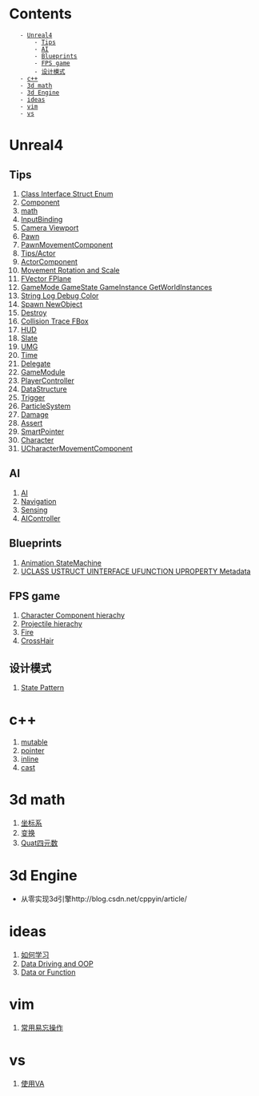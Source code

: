 = Contents =
    - [[#Unreal4|Unreal4]]
        - [[#Unreal4#Tips|Tips]]
        - [[#Unreal4#AI|AI]]
        - [[#Unreal4#Blueprints|Blueprints]]
        - [[#Unreal4#FPS game|FPS game]]
        - [[#Unreal4#设计模式|设计模式]]
    - [[#c++|c++]]
    - [[#3d math|3d math]]
    - [[#3d Engine|3d Engine]]
    - [[#ideas|ideas]]
    - [[#vim|vim]]
    - [[#vs|vs]]

= Unreal4 =

== Tips ==
# [[Tips/Class Interface Struct Enum|Class Interface Struct Enum]]
# [[Tips/Component|Component]]
# [[Tips/math|math]]
# [[Tips/InputBinding|InputBinding]]
# [[Tips/Camera|Camera Viewport]]
# [[Tips/Pawn|Pawn]]
# [[Tips/PawnMovementComponent|PawnMovementComponent]]
# [[Tips/Actor]]
# [[Tips/ActorComponent|ActorComponent]]
# [[Tips/Movement Rotation and Scale|Movement Rotation and Scale]]
# [[Tips/FVector|FVector FPlane]]
# [[Tips/GameMode|GameMode GameState GameInstance GetWorldInstances]]
# [[Tips/String and Log|String Log Debug Color]]
# [[Tips/Spawn|Spawn NewObject]]
# [[Tips/Destroy|Destroy]]
# [[Tips/Collision|Collision Trace FBox]]
# [[Tips/HUD|HUD]]
# [[Tips/Slate|Slate]]
# [[Tips/UMG|UMG]]
# [[Tips/Time|Time]]
# [[Tips/Delegate|Delegate]]
# [[Tips/GameModule|GameModule]]
# [[Tips/PlayerController|PlayerController]]
# [[Tips/DataStructure|DataStructure]]
# [[Tips/Trigger|Trigger]]
# [[Tips/ParticleSystem|ParticleSystem]]
# [[Tips/Damage|Damage]]
# [[Tips/Assert|Assert]]
# [[Tips/SmartPointer|SmartPointer]]
# [[Tips/Character|Character]]
# [[Tips/UCharacterMovementComponent|UCharacterMovementComponent]]

== AI ==
# [[AI/AI|AI]]
# [[AI/Navigation|Navigation]]
# [[AI/Sensing|Sensing]]
# [[AI/AIController|AIController]]
 
== Blueprints ==
# [[Blueprints/Animation and StateMachine|Animation StateMachine]]
# [[Blueprints/Interact with C++|UCLASS USTRUCT UINTERFACE UFUNCTION UPROPERTY Metadata]]

== FPS game ==
# [[FPSGame/Character Component hierachy|Character Component hierachy]]
# [[FPSGame/Projectile hierachy|Projectile hierachy]]
# [[FPSGame/Fire|Fire]]
# [[FPSGame/Crosshair|CrossHair]]

== 设计模式 ==
# [[Design Pattern/State Pattern|State Pattern]]

= c++ =
# [[c++/mutable|mutable]]
# [[c++/pointer|pointer]]
# [[C++/inline|inline]]
# [[c++/cast|cast]]

= 3d math =
# [[3dMath/coordinator|坐标系]]
# [[3dMath/Transform|变换]]
# [[3dMath/Quat|Quat四元数]]

= 3d Engine =
* 从零实现3d引擎http://blog.csdn.net/cppyin/article/

= ideas =
# [[ideas/how to learn|如何学习]]
# [[ideas/Data Driving and OOP|Data Driving and OOP]]
# [[ideas/Data or Function|Data or Function]]

= vim =
# [[vim/operations|常用易忘操作]]

= vs =
# [[vs/VA|使用VA]]
